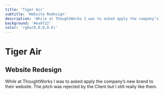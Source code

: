 ```yaml
---
title: 'Tiger Air'
subtitle: 'Website Redesign'
description: 'While at ThoughtWorks I was to asked apply the company’s new brand to their website. The pitch was rejected by the Client but I still really like them.'
background: '#ea9722'
color: 'rgba(0,0,0,0.6)'
---
```


# Tiger Air
## Website Redesign

While at ThoughtWorks I was to asked apply the company’s new brand to their website. The pitch was rejected by the Client but I still really like them.